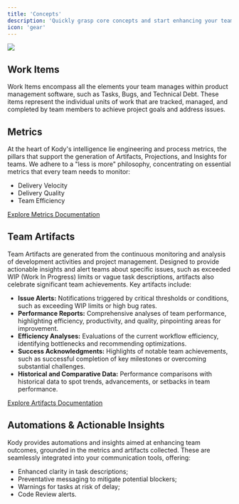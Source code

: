 ```yaml
---
title: 'Concepts'
description: 'Quickly grasp core concepts and start enhancing your team effienciency'
icon: 'gear'
---
```


<Frame caption="Kody Engine">
  <img src="https://kodus.io/wp-content/uploads/2024/04/kodus_engine.png" />
</Frame>

## Work Items
Work Items encompass all the elements your team manages within product management software, such as Tasks, Bugs, and Technical Debt. 
These items represent the individual units of work that are tracked, managed, and completed by team members to achieve project goals and address issues.


## Metrics
At the heart of Kody's intelligence lie engineering and process metrics, the pillars that support the generation of Artifacts, Projections, and Insights for teams. We adhere to a "less is more" philosophy, concentrating on essential metrics that every team needs to monitor:
* Delivery Velocity
* Delivery Quality
* Team Efficiency

[Explore Metrics Documentation](/engine/metrics)

## Team Artifacts
Team Artifacts are generated from the continuous monitoring and analysis of development activities and project management. Designed to provide actionable insights and alert teams about specific issues, such as exceeded WIP (Work In Progress) limits or vague task descriptions, artifacts also celebrate significant team achievements. Key artifacts include:
* **Issue Alerts:** Notifications triggered by critical thresholds or conditions, such as exceeding WIP limits or high bug rates.
* **Performance Reports:** Comprehensive analyses of team performance, highlighting efficiency, productivity, and quality, pinpointing areas for improvement.
* **Efficiency Analyses:** Evaluations of the current workflow efficiency, identifying bottlenecks and recommending optimizations.
* **Success Acknowledgments:** Highlights of notable team achievements, such as successful completion of key milestones or overcoming substantial challenges.
* **Historical and Comparative Data:** Performance comparisons with historical data to spot trends, advancements, or setbacks in team performance.

[Explore Artifacts Documentation](/engine/artifacts)

## Automations & Actionable Insights
Kody provides automations and insights aimed at enhancing team outcomes, grounded in the metrics and artifacts collected. These are seamlessly integrated into your communication tools, offering:
* Enhanced clarity in task descriptions;
* Preventative messaging to mitigate potential blockers;
* Warnings for tasks at risk of delay;
* Code Review alerts.